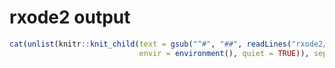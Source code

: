 # rxode2 output {#output}

```r
cat(unlist(knitr::knit_child(text = gsub("^#", "##", readLines("rxode2/vignettes/df.Rmdh")),
                             envir = environment(), quiet = TRUE)), sep="\n")
```
